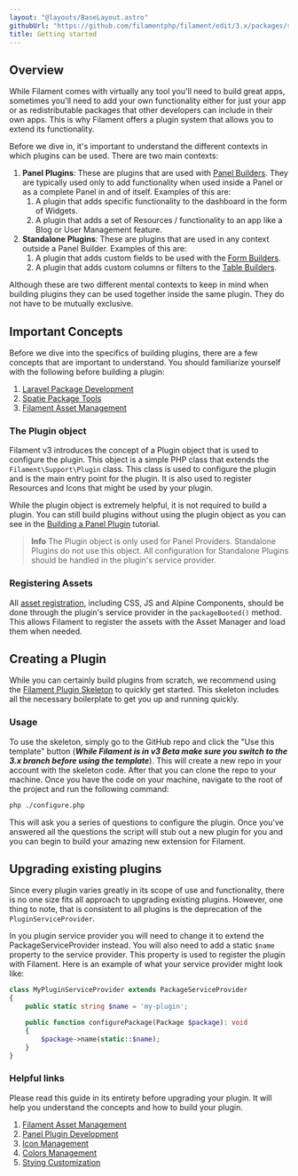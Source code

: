 ```yaml
---
layout: "@layouts/BaseLayout.astro"
githubUrl: "https://github.com/filamentphp/filament/edit/3.x/packages/support/docs/08-plugins/01-getting-started.md"
title: Getting started
---
```


## Overview

While Filament comes with virtually any tool you'll need to build great apps, sometimes you'll need to add your own functionality either for just your app or as redistributable packages that other developers can include in their own apps. This is why Filament offers a plugin system that allows you to extend its functionality.

Before we dive in, it's important to understand the different contexts in which plugins can be used. There are two main contexts:

1. **Panel Plugins**: These are plugins that are used with [Panel Builders](/docs/3.x/panels/installation). They are typically used only to add functionality when used inside a Panel or as a complete Panel in and of itself. Examples of this are:
   1. A plugin that adds specific functionality to the dashboard in the form of Widgets.
   2. A plugin that adds a set of Resources / functionality to an app like a Blog or User Management feature.
2. **Standalone Plugins**: These are plugins that are used in any context outside a Panel Builder. Examples of this are:
   1. A plugin that adds custom fields to be used with the [Form Builders](/docs/3.x/forms/installation/).
   2. A plugin that adds custom columns or filters to the [Table Builders](/docs/3.x/tables/installation/).

Although these are two different mental contexts to keep in mind when building plugins they can be used together inside the same plugin. They do not have to be mutually exclusive.

## Important Concepts

Before we dive into the specifics of building plugins, there are a few concepts that are important to understand. You should familiarize yourself with the following before building a plugin:

1. [Laravel Package Development](https://laravel.com/docs/10.x/packages)
2. [Spatie Package Tools](https://github.com/spatie/laravel-package-tools)
3. [Filament Asset Management](/docs/3.x/support/assets)

### The Plugin object

Filament v3 introduces the concept of a Plugin object that is used to configure the plugin. This object is a simple PHP class that extends the `Filament\Support\Plugin` class. This class is used to configure the plugin and is the main entry point for the plugin. It is also used to register Resources and Icons that might be used by your plugin.

While the plugin object is extremely helpful, it is not required to build a plugin. You can still build plugins without using the plugin object as you can see in the [Building a Panel Plugin](/docs/3.x/support/plugins/build-a-panel-plugin) tutorial.

> **Info** 
> The Plugin object is only used for Panel Providers. Standalone Plugins do not use this object. All configuration for Standalone Plugins should be handled in the plugin's service provider.

### Registering Assets

All [asset registration](/docs/3.x/support/assets), including CSS, JS and Alpine Components, should be done through the plugin's service provider in the `packageBooted()` method. This allows Filament to register the assets with the Asset Manager and load them when needed.

## Creating a Plugin

While you can certainly build plugins from scratch, we recommend using the [Filament Plugin Skeleton](https://github.com/filamentphp/plugin-skeleton) to quickly get started. This skeleton includes all the necessary boilerplate to get you up and running quickly.

### Usage

To use the skeleton, simply go to the GitHub repo and click the "Use this template" button (***While Filament is in v3 Beta make sure you switch to the 3.x branch before using the template***). This will create a new repo in your account with the skeleton code. After that you can clone the repo to your machine. Once you have the code on your machine, navigate to the root of the project and run the following command:

```bash
php ./configure.php
```

This will ask you a series of questions to configure the plugin. Once you've answered all the questions the script will stub out a new plugin for you and you can begin to build your amazing new extension for Filament.

## Upgrading existing plugins

Since every plugin varies greatly in its scope of use and functionality, there is no one size fits all approach to upgrading existing plugins. However, one thing to note, that is consistent to all plugins is the deprecation of the `PluginServiceProvider`.

In you plugin service provider you will need to change it to extend the PackageServiceProvider instead. You will also need to add a static `$name` property to the service provider. This property is used to register the plugin with Filament. Here is an example of what your service provider might look like:

```php
class MyPluginServiceProvider extends PackageServiceProvider
{
    public static string $name = 'my-plugin';

    public function configurePackage(Package $package): void
    {
        $package->name(static::$name);
    }
}
```

### Helpful links

Please read this guide in its entirety before upgrading your plugin. It will help you understand the concepts and how to build your plugin.

1. [Filament Asset Management](/docs/3.x/support/assets)
2. [Panel Plugin Development](/docs/3.x/panels/plugins)
3. [Icon Management](docs/3.x/support/icons)
4. [Colors Management](docs/3.x/support/colors)
5. [Stying Customization](docs/3.x/support/style-customization)
